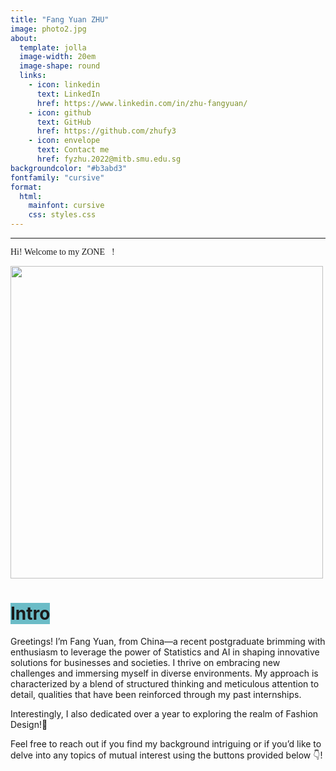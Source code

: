 ```yaml
---
title: "Fang Yuan ZHU"
image: photo2.jpg
about: 
  template: jolla
  image-width: 20em
  image-shape: round
  links: 
    - icon: linkedin
      text: LinkedIn
      href: https://www.linkedin.com/in/zhu-fangyuan/
    - icon: github
      text: GitHub
      href: https://github.com/zhufy3
    - icon: envelope
      text: Contact me
      href: fyzhu.2022@mitb.smu.edu.sg
backgroundcolor: "#b3abd3"
fontfamily: "cursive"
format: 
  html: 
    mainfont: cursive 
    css: styles.css
---
```


------------------------------------------------------------------------

[Hi! Welcome to my ZONE💜!]{style="font-family:cursive"}

![](bk4.gif){fig-align="center" width="500"}

# [Intro]{style="background-color:#6bbcc7"}

::: {.callout-note text-align="left" background-color="white" appearance="simple" icon="false"}
Greetings! I'm Fang Yuan, from China---a recent postgraduate brimming with enthusiasm to leverage the power of Statistics and AI in shaping innovative solutions for businesses and societies. I thrive on embracing new challenges and immersing myself in diverse environments. My approach is characterized by a blend of structured thinking and meticulous attention to detail, qualities that have been reinforced through my past internships.

Interestingly, I also dedicated over a year to exploring the realm of Fashion Design!👀

Feel free to reach out if you find my background intriguing or if you'd like to delve into any topics of mutual interest using the buttons provided below 👇!
:::
